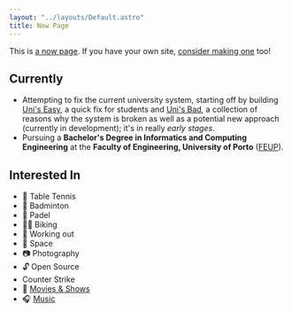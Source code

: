 ```yaml
---
layout: "../layouts/Default.astro"
title: Now Page
---
```



This is [a now page](https://nownownow.com/about). If you have your own site, [consider making one](https://nownownow.com/about) too!

## Currently

- Attempting to fix the current university system, starting off by building <Logo src="uniseasy" /> [Uni's Easy](https://uniseasy.com), a quick fix for students and [Uni's Bad](https://unisbad.com), a collection of reasons why the system is broken as well as a potential new approach (currently in development); it's in really *early stages*.
- Pursuing a **Bachelor's Degree in Informatics and Computing Engineering** at the **Faculty of Engineering, University of Porto** ([FEUP](https://www.up.pt/portal/en/feup/)).

## Interested In

- 🏓 Table Tennis
- 🏸 Badminton
- 🥎 Padel
- 🚴‍♂️ Biking
- 💪 Working out
- 🚀 Space
- 📷 Photography
- 🔓 Open Source
- <Logo src="cs2" /> Counter Strike
- 🎥 [Movies & Shows](http://url.rgo.pt/movies)
- 🎧 [Music](http://url.rgo.pt/music)
